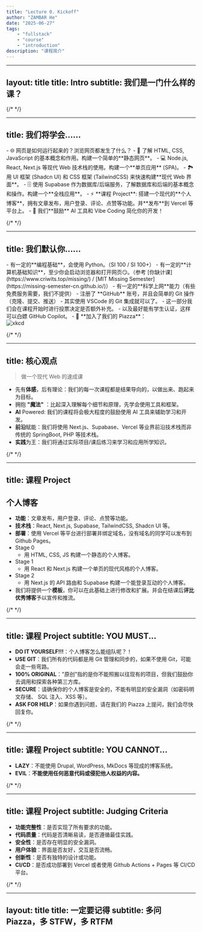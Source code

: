 ```yaml
---
title: "Lecture 0. Kickoff"
author: "ZAMBAR He"
date: "2025-06-27"
tags: 
    - "fullstack"
    - "course"
    - "introduction"
description: "课程简介"
---
```


---
layout: title
title: Intro
subtitle: 我们是一门什么样的课？
---

{/*  */}

---
title: 我们将学会……
---

<div className="grid grid-cols-2 gap-8 min-h-[700px]">
    <div>
        <Timeline />
    </div>
  <div>
    - 🌐 网页是如何运行起来的？浏览网页都发生了什么？
    - 📄 了解 HTML, CSS, JavaScript 的基本概念和作用。构建一个简单的**静态网页**。
    - 💻 Node.js, React, Next.js 等现代 Web 技术栈的使用。构建一个**单页应用** (SPA)。
    - 🏞 用 UI 框架 (Shadcn UI) 和 CSS 框架 (TailwindCSS) 来快速构建**现代 Web 界面**。
    - 🗄️ 使用 Supabase 作为数据库/后端服务，了解数据库和后端的基本概念和操作。构建一个**全栈应用**。
    - ⚡ **课程 Project**: 搭建一个现代的**个人博客**，拥有文章发布，用户登录、评论、点赞等功能。并**发布**到 Vercel 等平台上。
    - 🥳 我们**鼓励** AI 工具和 Vibe Coding 简化你的开发！
  </div>
</div>

{/*  */}

---
title: 我们默认你……
---

<div className="grid grid-cols-4 gap-8">
  <div className="col-span-3">
    - 有一定的**编程基础**，会使用 Python。（SI 100 / SI 100+）
    - 有一定的**计算机基础知识**，至少你会启动浏览器和打开网页😏。（参考 [你缺计课](https://www.criwits.top/missing/) / [MIT Missing Semester](https://missing-semester-cn.github.io/)）
    - 有一定的**科学上网**能力（有些免费服务需要，我们不提供）
    - 注册了 **GitHub** 账号，并且会简单的 Git 操作（克隆、提交、推送）
      - 其实使用 VSCode 的 Git 集成就可以了。
      - 这一部分我们会在课程开始时进行投票决定是否额外补充。
      - 以及最好能有学生认证，这样可以白嫖 GitHub Copilot。
    - 🥳 **加入了我们的 Piazza**：
  </div>
  <img src="https://imgs.xkcd.com/comics/git.png" alt="xkcd" className="mx-auto my-auto" />
</div>

{/*  */}

---
title: 核心观点
---

> 做一个现代 Web 的速成课

- 先有**体感**，后有理论：我们的每一次课程都是结果导向的，以做出来、跑起来为目标。
- 拥抱 **"魔法"** ：比起深入理解每个细节和原理，先学会使用工具和框架。
- **AI** Powered: 我们的课程将会极大程度的鼓励使用 AI 工具来辅助学习和开发。
- **前沿**赋能：我们将使用 Next.js、Supabase、Vercel 等业界前沿技术栈而非传统的 SpringBoot, PHP 等技术栈。
- **实践**为王：我们将通过实际项目/课后练习来学习和应用所学知识。

{/*  */}

---
title: 课程 Project
---

## 个人博客
- **功能**：文章发布，用户登录、评论、点赞等功能。
- **技术栈**：React, Next.js, Supabase, TailwindCSS, Shadcn UI 等。
- **部署**：使用 Vercel 等平台进行部署并绑定域名，没有域名的同学可以发布到 Github Pages。
- Stage 0
  - 用 HTML, CSS, JS 构建一个静态的个人博客。
- Stage 1
  - 用 React 和 Next.js 构建一个单页的现代风格的个人博客。
- Stage 2
  - 用 Next.js 的 API 路由和 Supabase 构建一个能登录互动的个人博客。
- 我们将提供一个**模板**，你可以在此基础上进行修改和扩展。并会在结课后**评比优秀博客**予以宣传和推流。

{/*  */}

---
title: 课程 Project
subtitle: YOU MUST...
---

- **DO IT YOURSELF!!!**：个人博客怎么能组队呢？！
- **USE GIT**：我们所有的代码都是用 Git 管理和同步的，如果不使用 Git，可能会走一些弯路。
- **100% ORIGINAL**："原创"指的是你不能照搬以往现有的项目，但我们鼓励你去调用和探索各种第三方库。
- **SECURE**：请确保你的个人博客是安全的，不能有明显的安全漏洞（如密码明文存储、 SQL 注入、XSS 等）。
- **ASK FOR HELP**：如果你遇到问题，请在我们的 Piazza 上提问，我们会尽快回复你。

{/*  */}

---
title: 课程 Project
subtitle: YOU CANNOT...
---

- **LAZY**：不能使用 Drupal, WordPress, MkDocs 等现成的博客系统。
- **EVIL**：**不能使用任何恶意代码或侵犯他人权益的内容。**

{/*  */}

---
title: 课程 Project
subtitle: Judging Criteria
---

- **功能完整性**：是否实现了所有要求的功能。
- **代码质量**：代码是否清晰易读，是否遵循最佳实践。
- **安全性**：是否存在明显的安全漏洞。
- **用户体验**：界面是否友好，交互是否流畅。
- **创新性**：是否有独特的设计或功能。
- **CI/CD**：是否成功部署到 Vercel 或者使用 Github Actions + Pages 等 CI/CD 平台。

{/*  */}

---
layout: title
title: 一定要记得
subtitle: 多问 Piazza，多 STFW，多 RTFM
---
